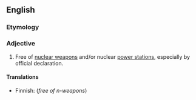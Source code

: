 ==English==
{{wikipedia|nuclear-free zone}}

===Etymology===
{{suffix|en|nuclear|free}}

===Adjective===
{{en-adj|-}}

# Free of [[nuclear weapon]]s and/or nuclear [[power station]]s, especially by official declaration.

====Translations====
{{trans-top|free of nuclear technology}}
* Finnish: {{t+|fi|ydinaseeton}} (''free of n-weapons'')
{{trans-mid}}
{{trans-bottom}}